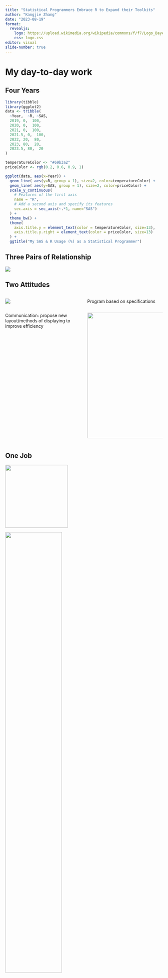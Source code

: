 ```yaml
---
title: "Statistical Programmers Embrace R to Expand their Toolkits"
author: "Kangjie Zhang"
date: "2023-08-19"
format:
  revealjs: 
    logo: https://upload.wikimedia.org/wikipedia/commons/f/f7/Logo_Bayer.svg
    css: logo.css
editor: visual
slide-number: true
---
```


# My day-to-day work

## Four Years

```r
library(tibble)
library(ggplot2)
data <- tribble(
  ~Year,  ~R, ~SAS,
  2019, 0,  100,
  2020, 0,  100,
  2021, 0,  100,
  2021.5, 0,  100,
  2022, 20,  80,
  2023, 80,  20,
  2023.5, 80,  20
)

temperatureColor <- "#69b3a2"
priceColor <- rgb(0.2, 0.6, 0.9, 1)

ggplot(data, aes(x=Year)) +
  geom_line( aes(y=R, group = 1), size=2, color=temperatureColor) + 
  geom_line( aes(y=SAS, group = 1), size=2, color=priceColor) + 
  scale_y_continuous(
    # Features of the first axis
    name = "R",
    # Add a second axis and specify its features
    sec.axis = sec_axis(~.*1, name="SAS")
  ) +
  theme_bw() +
  theme(
    axis.title.y = element_text(color = temperatureColor, size=13),
    axis.title.y.right = element_text(color = priceColor, size=13)
  ) +
  ggtitle("My SAS & R Usage (%) as a Statistical Programmer") 
```

## Three Pairs of Relationship

::: fragment
![](3rel.PNG){fig-align="center"}
:::

## Two Attitudes

::: columns
::: {.column width="50%"}
::: fragment
![](https://media.giphy.com/media/0UdHxnR0L7u05hVV0h/giphy.gif){width="70%\""}
:::
:::

::: {.column width="50%"}
::: fragment
Program based on specifications
:::
:::
:::

::: columns
::: {.column width="50%"}
::: fragment
Communication: propose new layout/methods of displaying to improve efficiency
:::
:::

::: {.column width="50%"}
::: fragment
![](https://media.giphy.com/media/v1.Y2lkPTc5MGI3NjExbnIwZ2U3dGR5c2M3dzJpZXI1MHZyeHUwazNmbWJib2FwaWU5cHU4ZiZlcD12MV9pbnRlcm5hbF9naWZfYnlfaWQmY3Q9Zw/eg3tTqoOegYLbzcPdJ/giphy-downsized-large.gif){.absolute bottom="10" right="50" width="400"}
:::
:::
:::

## One Job

::: fragment
![](1%20tool.jpg){.absolute top="100" left="0" width="200"}
:::

::: fragment
![](2%20ikea_spec.jpg){.absolute top="100" right="0" width="60%"}
:::

::: fragment
![](3.jpg){.absolute bottom="50" right="250" width="60%"}
:::

# Initiatives in R

## Data Visulization

::: {.r-stack}
![](lego.png){.fragment .absolute left="100" bottom="50" width="65%"}

![](lego_templates.jpg){.fragment  width="100%"}

<!-- ![](image3.png){.fragment width="400" height="400"} -->
:::




::: {.notes}


Creative Building Bricks
::: 

## What's ADaM?

> ADaM defines dataset and metadata standards that support:
> efficient generation, replication, and review of clinical trial statistical analyses, and traceability among analysis results, analysis data, and data represented in the Study Data Tabulation Model (SDTM).
> ADaM is one of the required standards for data submission to FDA (U.S.) and PMDA (Japan).

## Why Pharmaverse?

![](base_tidy_pharma.png){fig-align="center"}

## Does it work?

::: incremental
-   Pilot submission through R Consortium R Submission Working Group

-   Work closely with CDISC (Clinical Data Interchange Standards Consortium) working group

-   Advertising through conferences/social media/blog post
:::



::: {.notes}
- a cross industry pharma working group focusing on improving practices of R-based clinical trial regulatory submissions.

- follow the latest standards

- 
:::
## How to take advantage of existing tools?

::: incremental
-   Actively evaluating what's available in the industry
-   Familiar with company-specific metadata/standards
-   Compare with internal SAS macro system
-   Bridge the gap between open-source R packages and the company's internal resources.
:::

::: fragment
![](bridge.png){fig-align="center" width="40%"}
:::

## Strategies

3 repos Study work with R: development/testing area, focusing `admiral` and its extension package

Leverage metadata/define.xml metacore metatools xportr Validation diffdf arsenal - Quarto website for knowledge sharing.

-   Internal R package: A toolbox that enables users from Bayer to program ADaM according to the Bayer-specific standard. It also includes a set of functions for the definx.xml process in R, allowing for smooth utilization of pharmaverse packages within the Bayer environment.

# Conclusion 

- R can be used as a powerful complement to traditional statistical programming languages, such as SAS. 
- Collaborate across the industry to tackle common problems
- Closer relationship between user and developers to deliver better products 
- Provide value to their organizations/industry.



# Health for all, Hunger for none
